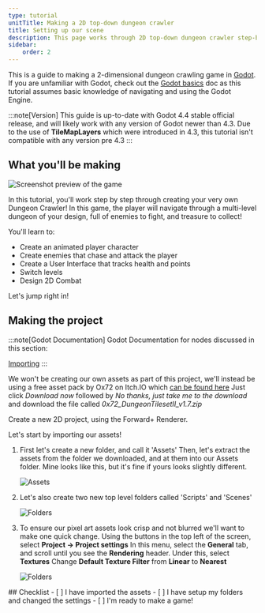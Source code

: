 ```yaml
---
type: tutorial
unitTitle: Making a 2D top-down dungeon crawler
title: Setting up our scene
description: This page works through 2D top-down dungeon crawler step-by-step
sidebar:
    order: 2
---
```



This is a guide to making a 2-dimensional dungeon crawling game in [Godot](https://godotengine.org/). If you are unfamiliar with Godot, check out the [Godot basics](/game-dev/godot/basics) doc as this tutorial assumes basic knowledge of navigating and using the Godot Engine.

:::note[Version]
This guide is up-to-date with Godot 4.4 stable official release, and will likely work with any version of Godot newer than 4.3. Due to the use of **TileMapLayers** which were introduced in 4.3, this tutorial isn't compatible with any version pre 4.3
:::

## What you'll be making

![Screenshot preview of the game](/src/assets/godot/dungeonCrawler/screenshot.png)

In this tutorial, you'll work step by step through creating your very own Dungeon Crawler! In this game, the player will navigate through a multi-level dungeon of your design, full of enemies to fight, and treasure to collect!

You'll learn to:
- Create an animated player character
- Create enemies that chase and attack the player
- Create a User Interface that tracks health and points
- Switch levels 
- Design 2D Combat

Let's jump right in!

## Making the project

:::note[Godot Documentation]
Godot Documentation for nodes discussed in this section: 

[Importing](https://docs.godotengine.org/en/stable/tutorials/assets_pipeline/import_process.html)
:::


We won't be creating our own assets as part of this project, we'll instead be using a free asset pack by Ox72 on Itch.IO which [can be found here](https://0x72.itch.io/dungeontileset-ii) Just click *Download now* followed by *No thanks, just take me to the download* and download the file called *0x72_DungeonTilesetII_v1.7.zip*

Create a new 2D project, using the Forward+ Renderer. 

Let's start by importing our assets!

<Steps>

1.  First let's create a new folder, and call it 'Assets'
    Then, let's extract the assets from the folder we downloaded, and at them into our Assets folder. Mine looks like this, but it's fine if yours looks slightly different.

    ![Assets](/src/assets/godot/dungeonCrawler/assets.png)

2. Let's also create two new top level folders called 'Scripts' and 'Scenes'

    ![Folders](/src/assets/godot/dungeonCrawler/folders.png)

3. To ensure our pixel art assets look crisp and not blurred we'll want to make one quick change.
    Using the buttons in the top left of the screen, select **Project -> Project settings** In this menu, select the **General** tab, and scroll until you see the **Rendering** header. Under this, select **Textures**
    Change **Default Texture Filter** from **Linear** to **Nearest**

    ![Folders](/src/assets/godot/dungeonCrawler/TextureFilter.png)
</Steps>

<Box>
## Checklist
<Checklist>
- [ ] I have imported the assets
- [ ] I have setup my folders and changed the settings
- [ ] I'm ready to make a game!
</Checklist>
</Box>
